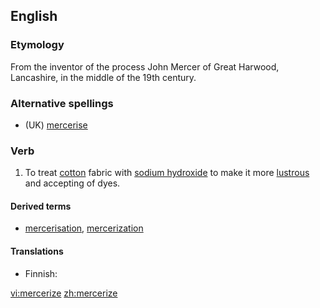 ==English==

===Etymology===
{{wikipedia|Mercerised cotton}}
From the inventor of the process John Mercer of Great Harwood, Lancashire, in the middle of the 19th century.

===Alternative spellings===
* (UK) [[mercerise]]

===Verb===
{{en-verb|mercerizes|mercerizing|mercerized|mercerized}}

# To treat [[cotton]] fabric with [[sodium hydroxide]] to make it more [[lustrous]] and accepting of dyes.

====Derived terms====
* [[mercerisation]], [[mercerization]]

====Translations====
{{trans-top|to treat cotton with NaOH}}
* Finnish: {{t-|fi|merseroida}}
{{trans-mid}}
{{trans-bottom}}

[[vi:mercerize]]
[[zh:mercerize]]